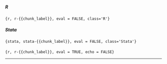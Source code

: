 #### {.tabset .tabset-pills}

##### R

```{r, r-{{chunk_label}}, eval = FALSE, class='R'}
```

##### Stata

```{stata, stata-{{chunk_label}}, eval = FALSE, class='Stata'}
```

#### {-}

<!-- This chunk runs the R code without printing the code (since that is in the tabset). -->
```{r, r-{{chunk_label}}, eval = TRUE, echo = FALSE}
```

<hr style="height:1px;border:none;color:#333;background-color:#333;" />
